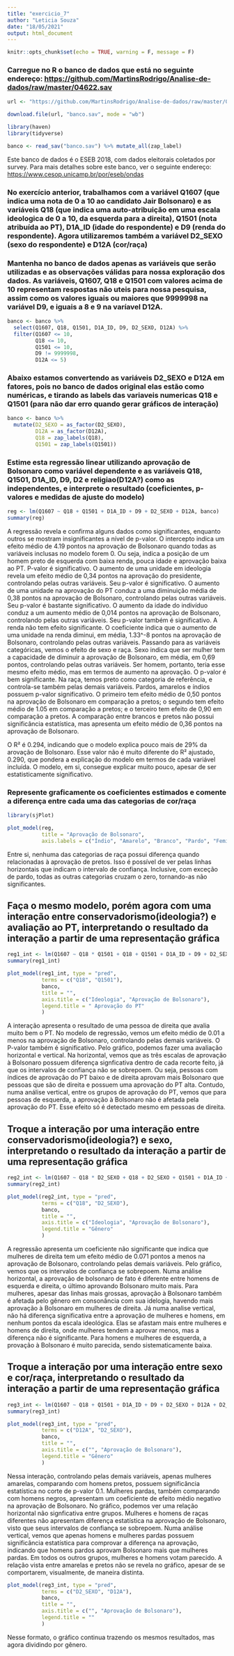 ```yaml
---
title: "exercicio_7"
author: "Leticia Souza"
date: "18/05/2021"
output: html_document
---
```


```r
knitr::opts_chunk$set(echo = TRUE, warning = F, message = F)
```

### Carregue no R o banco de dados que está no seguinte endereço: <https://github.com/MartinsRodrigo/Analise-de-dados/raw/master/04622.sav>

```r
url <- "https://github.com/MartinsRodrigo/Analise-de-dados/raw/master/04622.sav"

download.file(url, "banco.sav", mode = "wb")

library(haven)
library(tidyverse)

banco <- read_sav("banco.sav") %>% mutate_all(zap_label)

```

Este banco de dados é o ESEB 2018, com dados eleitorais coletados por survey. Para mais detalhes sobre este banco, ver o seguinte endereço: <https://www.cesop.unicamp.br/por/eseb/ondas>

### No exercício anterior, trabalhamos com a variável Q1607 (que indica uma nota de 0 a 10 ao candidato Jair Bolsonaro) e as variáveis Q18 (que indica uma auto-atribuição em uma escala ideologica de 0 a 10, da esquerda para a direita),  Q1501 (nota atribuída ao PT),  D1A_ID (idade do respondente) e D9 (renda do respondente). Agora utilizaremos também a variável D2_SEXO (sexo do respondente) e D12A (cor/raça)

### Mantenha no banco de dados apenas as variáveis que serão utilizadas e as observações válidas para nossa exploração dos dados. As variáveis, Q1607, Q18 e Q1501 com valores acima de 10 representam respostas não uteis para nossa pesquisa, assim como os valores iguais ou maiores que 9999998 na variável D9, e iguais a 8 e 9 na varíavel D12A.

```r
banco <- banco %>% 
  select(Q1607, Q18, Q1501, D1A_ID, D9, D2_SEXO, D12A) %>% 
  filter(Q1607 <= 10,
         Q18 <= 10,
         Q1501 <= 10,
         D9 != 9999998,
         D12A <= 5)
```

### Abaixo estamos convertendo as variáveis D2_SEXO e D12A em fatores, pois no banco de dados original elas estão como numéricas, e tirando as labels das variaveis numericas Q18 e Q1501 (para não dar erro quando gerar gráficos de interação)

```r
banco <- banco %>%
  mutate(D2_SEXO = as_factor(D2_SEXO),
         D12A = as_factor(D12A),
         Q18 = zap_labels(Q18),
         Q1501 = zap_labels(Q1501))
```

### Estime esta regressão linear utilizando aprovação de Bolsonaro como variável dependente e as variáveis Q18, Q1501, D1A_ID, D9, D2 e religiao(D12A?) como as independentes, e interprete o resultado  (coeficientes, p-valores e medidas de ajuste do modelo)

```r
reg <- lm(Q1607 ~ Q18 + Q1501 + D1A_ID + D9 + D2_SEXO + D12A, banco)
summary(reg)
```

A regressão revela e confirma alguns dados como significantes, enquanto outros se mostram insignificantes a nível de p-valor.
O intercepto indica um efeito médio de 4.19 pontos na aprovação de Bolsonaro quando todas as variáveis inclusas no modelo forem 0. Ou seja, indica a posição de um homem preto de esquerda com baixa renda, pouca idade e aprovação baixa ao PT. P-valor é significativo.
O aumento de uma unidade em ideologia revela um efeito médio de 0,34 pontos na aprovação do presidente, controlando pelas outras variáveis. Seu p-valor é significativo.
O aumento de uma unidade na aprovação do PT conduz a uma diminuição média de 0,38 pontos na aprovação de Bolsonaro, controlando pelas outras variáveis. Seu p-valor é bastante significativo.
O aumento da idade do indivíduo conduz a um aumento médio de 0,014 pontos na aprovação de Bolsonaro, controlando pelas outras variáveis. Seu p-valor também é significativo.
A renda não tem efeito significante. O coeficiente indica que o aumento de uma unidade na renda diminui, em média, 1.33^-8 pontos na aprovação de Bolsonaro, controlando pelas outras variáveis.
Passando para as variáveis categóricas, vemos o efeito de sexo e raça.
Sexo indica que ser mulher tem a capacidade de diminuir a aprovação de Bolsonaro, em média, em 0,69 pontos, controlando pelas outras variáveis. Ser homem, portanto, teria esse mesmo efeito médio, mas em termos de aumento na aprovação. O p-valor é bem significante.
Na raça, temos preto como categoria de referência, e controla-se também pelas demais variáveis. Pardos, amarelos e índios possuem p-valor significativo. O primeiro tem efeito médio de 0,50 pontos na aprovação de Bolsonaro em comparação a pretos; o segundo tem efeito médio de 1.05 em comparação a pretos; e o terceiro tem efeito de 0,90 em comparação a pretos. A comparação entre brancos e pretos não possui significância estatística, mas apresenta um efeito médio de 0,36 pontos na aprovação de Bolsonaro.

O R² é 0.294, indicando que o modelo explica pouco mais de 29% da arovação de Bolsonaro. Esse valor não é muito diferente do R² ajustado, 0.290, que pondera a explicação do modelo em termos de cada variável incluída. O modelo, em si, consegue explicar muito pouco, apesar de ser estatisticamente significativo.

### Represente graficamente os coeficientes estimados e comente a diferença entre cada uma das categorias de cor/raça

```r
library(sjPlot)

plot_model(reg,
           title = "Aprovação de Bolsonaro",
           axis.labels = c("Índio", "Amarelo", "Branco", "Pardo", "Feminino", "Renda", "Idade", "Aprovação do PT", "Ideologia"))
```
Entre si, nenhuma das categorias de raça possui diferença quando relacionadas à aprovação de pretos. Isso é possível de ver pelas linhas horizontais que indicam o intervalo de confiança. Inclusive, com exceção de pardo, todas as outras categorias cruzam o zero, tornando-as não significantes.


## Faça o mesmo modelo, porém agora com uma interação entre conservadorismo(ideologia?) e avaliação ao PT, interpretando o resultado da interação a partir de uma representação gráfica

```r
reg1_int <- lm(Q1607 ~ Q18 * Q1501 + Q18 + Q1501 + D1A_ID + D9 + D2_SEXO + D12A, banco)
summary(reg1_int)

plot_model(reg1_int, type = "pred",
           terms = c("Q18", "Q1501"),
           banco,
           title = "",
           axis.title = c("Ideologia", "Aprovação de Bolsonaro"),
           legend.title = " Aprovação do PT"
           )
```
A interação apresenta o resultado de uma pessoa de direita que avalia muito bem o PT. No modelo de regressão, vemos um efeito médio de 0.01 a menos na aprovação de Bolsonaro, controlando pelas demais variáveis. O P-valor também é significativo.
Pelo gráfico, podemos fazer uma avaliação horizontal e vertical. Na horizontal, vemos que as três escalas de aprovação à Bolsonaro possuem diferença signficativa dentro de cada recorte feito, já que os intervalos de confiança não se sobrepoem. Ou seja, pessoas com índices de aprovação do PT baixo e de direita aprovam mais Bolsonaro que pessoas que são de direita e possuem uma aprovação do PT alta.
Contudo, numa análise vertical, entre os grupos de aprovação do PT, vemos que para pessoas de esquerda, a aprovação à Bolsonaro não é afetada pela aprovação do PT. Esse efeito só é detectado mesmo em pessoas de direita.


## Troque a interação por uma interação entre conservadorismo(ideologia?) e sexo, interpretando o resultado da interação a partir de uma representação gráfica

```r
reg2_int <- lm(Q1607 ~ Q18 * D2_SEXO + Q18 + D2_SEXO + Q1501 + D1A_ID + D9 + D12A, banco)
summary(reg2_int)

plot_model(reg2_int, type = "pred",
           terms = c("Q18", "D2_SEXO"),
           banco,
           title = "",
           axis.title = c("Ideologia", "Aprovação de Bolsonaro"),
           legend.title = "Gênero"
           )

```
A regressão apresenta um coeficiente não significante que indica que mulheres de direita tem um efeito médio de 0.071 pontos a menos na aprovação de Bolsonaro, controlando pelas demais variáveis. Pelo gráfico, vemos que os intervalos de confiança se sobrepoem. 
Numa análise horizontal, a aprovação de bolsonaro de fato é diferente entre homens de esquerda e direita, o último aprovando Bolsonaro muito mais. Para mulheres, apesar das linhas mais grossas, aprovação à Bolsonaro também é afetada pelo gênero em consonância com sua idelogia, havendo mais aprovação à Bolsonaro em mulheres de direita.
Já numa analise vertical, não há diferença significativa entre a aprovação de mulheres e homens, em nenhum pontos da escala ideológica. Elas se afastam mais entre mulheres e homens de direita, onde mulheres tendem a aprovar menos, mas a diferença não é significante. Para homens e mulheres de esquerda, a provação à Bolsonaro é muito parecida, sendo sistematicamente baixa.


## Troque a interação por uma interação entre sexo e cor/raça, interpretando o resultado da interação a partir de uma representação gráfica

```r
reg3_int <- lm(Q1607 ~ Q18 + Q1501 + D1A_ID + D9 + D2_SEXO + D12A + D2_SEXO * D12A, banco)
summary(reg3_int)

plot_model(reg3_int, type = "pred",
           terms = c("D12A", "D2_SEXO"),
           banco,
           title = "",
           axis.title = c("", "Aprovação de Bolsonaro"),
           legend.title = "Gênero"
           )
```


Nessa interação, controlando pelas demais variáveis, apenas mulheres amarelas, comparando com homens pretos, possuem significância estatística no corte de p-valor 0.1. Mulheres pardas, também comparando com homens negros, apresentam um coeficiente de efeito médio negativo na aprovação de Bolsonaro.
No gráfico, podemos ver uma relação horizontal não signficativa entre grupos. Mulheres e homens de raças diferentes não apresentam diferença estatística na aprovação de Bolsonaro, visto que seus intervalos de confiança se sobrepoem. Numa análise vertical, vemos que apenas homens e mulheres pardas possuem significância estatística para comprovar a diferença na aprovação, indicando que homens pardos aprovam Bolsonaro mais que mulheres pardas. Em todos os outros grupos, mulheres e homens votam parecido. 
A relação vista entre amarelas e pretos não se revela no gráfico, apesar de se comportarem, visualmente, de maneira distinta.


```r
plot_model(reg3_int, type = "pred",
           terms = c("D2_SEXO", "D12A"),
           banco,
           title = "",
           axis.title = c("", "Aprovação de Bolsonaro"),
           legend.title = ""
           )
```

Nesse formato, o gráfico continua trazendo os mesmos resultados, mas agora dividindo por gênero.

